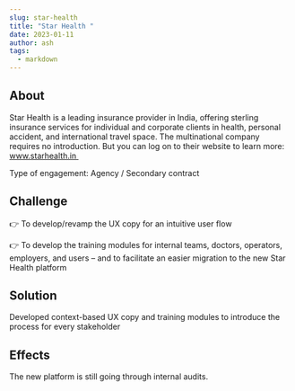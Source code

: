 ```yaml
---
slug: star-health
title: "Star Health "
date: 2023-01-11
author: ash
tags:
  - markdown
---
```

## About

Star Health is a leading insurance provider in India, offering sterling insurance services for individual and corporate clients in health, personal accident, and international travel space. The multinational company requires no introduction. But you can log on to their website to learn more: www.starhealth.in 

Type of engagement: Agency / Secondary contract 

## Challenge 

👉 To develop/revamp the UX copy for an intuitive user flow

👉 To develop the training modules for internal teams, doctors, operators, employers, and users – and to facilitate an easier migration to the new Star Health platform

## Solution 

Developed context-based UX copy and training modules to introduce the process for every stakeholder 

## Effects 

The new platform is still going through internal audits.